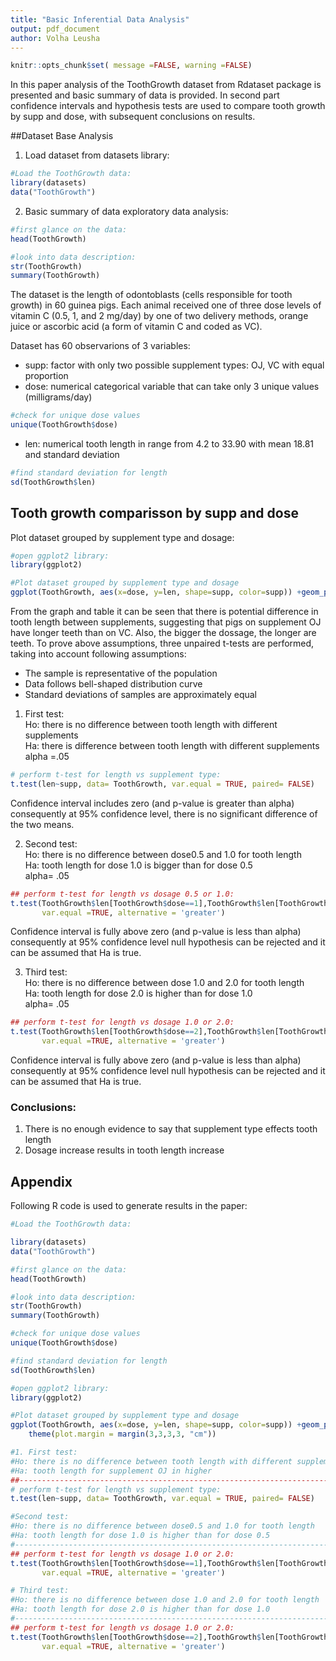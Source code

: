 ```yaml
---
title: "Basic Inferential Data Analysis"
output: pdf_document
author: Volha Leusha
---
```


```r
knitr::opts_chunk$set( message =FALSE, warning =FALSE)
```

In this paper analysis of the ToothGrowth dataset from Rdataset package is presented and basic summary of data is provided. In second part confidence intervals and hypothesis tests are used to compare tooth growth by supp and dose, with subsequent conclusions on results.


##Dataset Base Analysis

1. Load dataset from datasets library:  

```r
#Load the ToothGrowth data: 
library(datasets)
data("ToothGrowth")
```

2. Basic summary of data exploratory data analysis:
```r
#first glance on the data:
head(ToothGrowth)

#look into data description:
str(ToothGrowth)
summary(ToothGrowth)
```

The dataset is the length of odontoblasts (cells responsible for tooth growth) in 60 guinea pigs. Each animal received one of three dose levels of vitamin C (0.5, 1, and 2 mg/day) by one of two delivery methods, orange juice or ascorbic acid (a form of vitamin C and coded as VC).

Dataset has 60 observarions of 3 variables:  

- supp: factor with only two possible supplement types: OJ, VC with equal proportion
- dose: numerical categorical variable that can take only 3 unique values (milligrams/day)
```r
#check for unique dose values
unique(ToothGrowth$dose)
```
- len: numerical tooth length in range from 4.2 to 33.90 with mean 18.81 and standard deviation
```r
#find standard deviation for length
sd(ToothGrowth$len)
```

## Tooth growth comparisson by supp and dose

Plot dataset grouped by supplement type and dosage:

```r
#open ggplot2 library:
library(ggplot2)

#Plot dataset grouped by supplement type and dosage
ggplot(ToothGrowth, aes(x=dose, y=len, shape=supp, color=supp)) +geom_point()
```

From the graph and table it can be seen that there is potential difference in tooth length between supplements, suggesting that pigs on supplement OJ  have longer teeth than on VC. Also, the bigger the dossage, the longer are teeth. To prove above assumptions, three unpaired t-tests are performed, taking into account following assumptions:  

- The sample is representative of the population
- Data follows bell-shaped distribution curve
- Standard deviations of samples are approximately equal 

1. First test:  
Ho: there is no difference between tooth length with different supplements   
Ha: there is difference between tooth length with different supplements   
alpha =.05     

```r
# perform t-test for length vs supplement type:
t.test(len~supp, data= ToothGrowth, var.equal = TRUE, paired= FALSE)
```
Confidence interval includes zero (and p-value is greater than alpha)  consequently  at 95% confidence level, there is no significant difference of the two means.

2. Second test:  
Ho: there is no difference between dose0.5 and 1.0 for tooth length  
Ha: tooth length for dose 1.0 is bigger than for dose 0.5    
alpha= .05  

```r

## perform t-test for length vs dosage 0.5 or 1.0:
t.test(ToothGrowth$len[ToothGrowth$dose==1],ToothGrowth$len[ToothGrowth$dose==.5],
       var.equal =TRUE, alternative = 'greater')
```

Confidence interval is fully above zero (and p-value is less than alpha) consequently at 95% confidence level null hypothesis can be rejected and it can be assumed that Ha is true. 

3. Third test:    
Ho: there is no difference between dose 1.0 and 2.0 for tooth length  
Ha: tooth length for dose 2.0 is higher than for dose 1.0      
alpha= .05    

```r

## perform t-test for length vs dosage 1.0 or 2.0:
t.test(ToothGrowth$len[ToothGrowth$dose==2],ToothGrowth$len[ToothGrowth$dose==1],
       var.equal =TRUE, alternative = 'greater')
```

Confidence interval is fully above zero (and p-value is less than alpha)  consequently at 95% confidence level null hypothesis can be rejected and it can be assumed that Ha is true.

### Conclusions:  
1. There is no enough evidence to say that supplement type effects tooth length  
2. Dosage increase results in tooth length increase  

## Appendix

Following R code is used to generate results in the paper:

```r
#Load the ToothGrowth data: 

library(datasets)
data("ToothGrowth")

#first glance on the data:
head(ToothGrowth)

#look into data description:
str(ToothGrowth)
summary(ToothGrowth)

#check for unique dose values
unique(ToothGrowth$dose)

#find standard deviation for length
sd(ToothGrowth$len)

#open ggplot2 library:
library(ggplot2)

#Plot dataset grouped by supplement type and dosage
ggplot(ToothGrowth, aes(x=dose, y=len, shape=supp, color=supp)) +geom_point()+
    theme(plot.margin = margin(3,3,3,3, "cm"))

#1. First test:  
#Ho: there is no difference between tooth length with different supplements 
#Ha: tooth length for supplement OJ in higher  
##------------------------------------------------------------------------------
# perform t-test for length vs supplement type:
t.test(len~supp, data= ToothGrowth, var.equal = TRUE, paired= FALSE)

#Second test: 
#Ho: there is no difference between dose0.5 and 1.0 for tooth length
#Ha: tooth length for dose 1.0 is higher than for dose 0.5  
#-------------------------------------------------------------------------------
## perform t-test for length vs dosage 1.0 or 2.0:
t.test(ToothGrowth$len[ToothGrowth$dose==1],ToothGrowth$len[ToothGrowth$dose==.5],
       var.equal =TRUE, alternative = 'greater')

# Third test: 
#Ho: there is no difference between dose 1.0 and 2.0 for tooth length
#Ha: tooth length for dose 2.0 is higher than for dose 1.0  
#-------------------------------------------------------------------------------
## perform t-test for length vs dosage 1.0 or 2.0:
t.test(ToothGrowth$len[ToothGrowth$dose==2],ToothGrowth$len[ToothGrowth$dose==1],
       var.equal =TRUE, alternative = 'greater')
```
